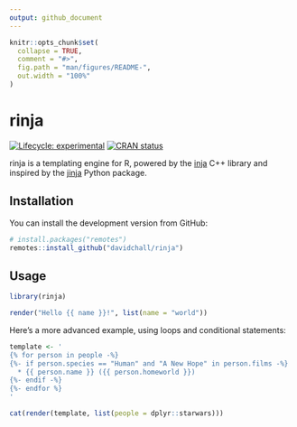 ```yaml
---
output: github_document
---
```


<!-- README.md is generated from README.Rmd. Please edit that file -->

```r
knitr::opts_chunk$set(
  collapse = TRUE,
  comment = "#>",
  fig.path = "man/figures/README-",
  out.width = "100%"
)
```

# rinja

<!-- badges: start -->
[![Lifecycle: experimental](https://img.shields.io/badge/lifecycle-experimental-orange.svg)](https://lifecycle.r-lib.org/articles/stages.html#experimental)
[![CRAN status](https://www.r-pkg.org/badges/version/rinja)](https://CRAN.R-project.org/package=rinja)
<!-- badges: end -->

rinja is a templating engine for R, powered by the [inja](https://github.com/pantor/inja) C++ library and inspired by the [jinja](https://jinja.palletsprojects.com/) Python package.

## Installation

You can install the development version from GitHub:

``` r
# install.packages("remotes")
remotes::install_github("davidchall/rinja")
```

## Usage

```r
library(rinja)

render("Hello {{ name }}!", list(name = "world"))
```

Here's a more advanced example, using loops and conditional statements:

```r
template <- '
{% for person in people -%}
{%- if person.species == "Human" and "A New Hope" in person.films -%}
  * {{ person.name }} ({{ person.homeworld }})
{%- endif -%}
{%- endfor %}
'

cat(render(template, list(people = dplyr::starwars)))
```

